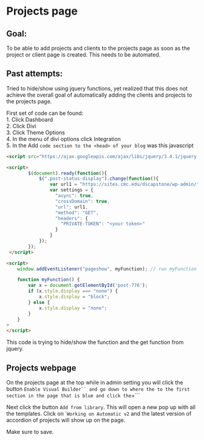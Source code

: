 # Projects page

## Goal: 

To be able to add projects and clients to the projects page as soon as the project or client page is created. This needs to be automated.   
  
## Past attempts: 

Tried to hide/show using jquery functions, yet realized that this does not achieve the overall goal of automatically adding the clients and projects to the projects page.

First set of code can be found:  
 1. Click Dashboard  
 2. Click Divi   
 3. Click Theme Options  
 4. In the menu of divi options click Integration  
 5. In the Add ```code section to the <head> of your blog``` was this javascript  

```html 
<script src="https://ajax.googleapis.com/ajax/libs/jquery/3.4.1/jquery.min.js"></script>

<script>
        $(document).ready(function(){
            $(".post-status-display").change(function(){
                var url1 = "https://sites.cmc.edu/dscapstone/wp-admin/"+this.value;
                var settings = { 
                  "async": true,
                  "crossDomain": true,
                  "url": url1,
                  "method": "GET",
                  "headers": {
                   	"PRIVATE-TOKEN": "<your token>"
                  }
                }
            });
        });
 </script>

<script>
	window.addEventListener("pageshow", myFunction); // run myFunction every the page was loaded

	function myFunction() {
		var x = document.getElementById('post-776');
		if (x.style.display === "none") {
			x.style.display = "block";
		} else {
			x.style.display = "none";
		}
	}
>
</script>
```
This code is trying to hide/show the function and the get function from jquery.

## Projects webpage

On the projects page at the top while in admin setting you will click the button ```Enable Visual Builder`` and go down to where the to the first section in the page that is blue and click the ```+```

Next click the button ```Add from library```. This will open a new pop up with all the templates. Click on ```Working on Automatic v2`` and the latest version of accordion of projects will show up on the page.

Make sure to save. 


